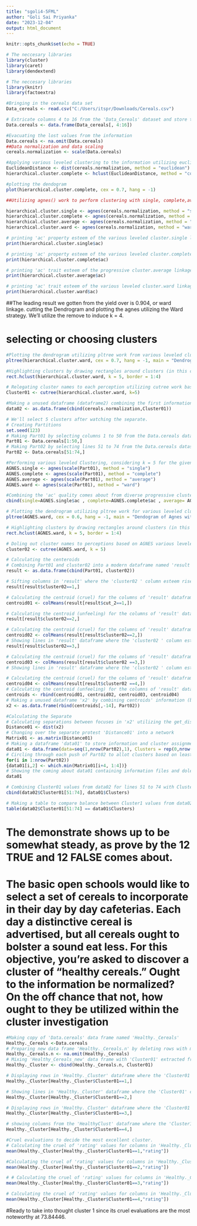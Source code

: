 ---
title: "sgoli4-5FML"
author: "Goli Sai Priyanka"
date: "2023-12-04"
output: html_document
---

```{r setup, include=FALSE}
knitr::opts_chunk$set(echo = TRUE)
```
```{r}
# The neccesary libraries
library(cluster)
library(caret)
library(dendextend)
```

```{r}
# The neccesary libraries
library(knitr)
library(factoextra)
```

```{r}
#Bringing in the cereals data set
Data_cereals <- read.csv("C:/Users/itspr/Downloads/Cereals.csv")

# Extricate columns 4 to 16 from the 'Data_Cereals' dataset and store them in a unused information outline 'Data.cereals'
Data.cereals <- data.frame(Data_cereals[, 4:16])

```

```{r}
#Evacuating the lost values from the information
Data.cereals <- na.omit(Data.cereals)
##Data normalization and data scaling
cereals.normalization <- scale(Data.cereals)
```

```{r}
#Applying various leveled clustering to the information utilizing euclidean separate to normalize estimations
EuclideanDistance <- dist(cereals.normalization, method = "euclidean")
hierarchical.cluster.complete <- hclust(EuclideanDistance, method = "complete")

#plotting the dendogram
plot(hierarchical.cluster.complete, cex = 0.7, hang = -1)
```

```{r}
##Utilizing agnes() work to perform clustering with single, complete,average, ward linkages separately.

hierarchical.cluster.single <- agnes(cereals.normalization, method = "single")
hierarchical.cluster.complete <- agnes(cereals.normalization, method = "complete")
hierarchical.cluster.average <- agnes(cereals.normalization, method = "average")
hierarchical.cluster.ward <- agnes(cereals.normalization, method = "ward")
```

```{r}
# printing 'ac' property esteem of the various leveled cluster.single linkage
print(hierarchical.cluster.single$ac)
```

```{r}
# printing 'ac' property esteem of the various leveled cluster.complete linkage
print(hierarchical.cluster.complete$ac)
```

```{r}
# printing 'ac' trait esteem of the progressive cluster.average linkage
print(hierarchical.cluster.average$ac)
```
```{r}
# printing 'ac' trait esteem of the various leveled cluster.ward linkage
print(hierarchical.cluster.ward$ac)
```
##The leading result we gotten from the yield over is 0.904, or ward linkage. cutting the Dendrogram and plotting the agnes utilizing the Ward strategy. We'll utilize the remove to induce k = 4.

# selecting or choosing clusters

```{r}
#Plotting the dendrogram utilizing pltree work from various leveled clustering result (Utilizing Ward strategy)
pltree(hierarchical.cluster.ward, cex = 0.7, hang = -1, main = "Dendrogram of agnes (Using Ward linkage)")

#Highlighting clusters by drawing rectangles around clusters (in this case, k = 5 clusters)
rect.hclust(hierarchical.cluster.ward, k = 5, border = 1:4)
```
```{r}
# Relegating cluster names to each perception utilizing cutree work based on Ward's various leveled clustering with k=5 clusters
Cluster01 <- cutree(hierarchical.cluster.ward, k=5)

#Making a unused dataframe (dataframe2) combining the first information (cereals.normalization) and the cluster names
data02 <- as.data.frame(cbind(cereals.normalization,Cluster01))
```

```{r}
# We'll select 5 clusters after watching the separate.
# Creating Partitions
set.seed(123)
# Making Part01 by selecting columns 1 to 50 from the Data.cereals dataset
Part01 <- Data.cereals[1:50,]
# Making Part02 by selecting lines 51 to 74 from the Data.cereals dataset
Part02 <- Data.cereals[51:74,]
```

```{r}
#Performing various leveled Clustering, considering k = 5 for the given linkages single, total, normal and ward individually.
AGNES.single <- agnes(scale(Part01), method = "single")
AGNES.complete <- agnes(scale(Part01), method = "complete")
AGNES.average <- agnes(scale(Part01), method = "average")
AGNES.ward <- agnes(scale(Part01), method = "ward")

#Combining the 'ac' quality comes about from diverse progressive clustering strategies (single, total, normal, ward linkages individually)
cbind(single=AGNES.single$ac , complete=AGNES.complete$ac , average= AGNES.average$ac , ward= AGNES.ward$ac)
```

```{r}
# Plotting the dendrogram utilizing pltree work for various leveled clustering result (AGNES.ward) with indicated parameters
pltree(AGNES.ward, cex = 0.6, hang = -1, main = "Dendogram of Agnes with Partitioned Data (Using Ward linkage)")

# Highlighting clusters by drawing rectangles around clusters (in this case, k = 5 clusters) based on AGNES.ward result
rect.hclust(AGNES.ward, k = 5, border = 1:4)
```

```{r}
# Doling out cluster names to perceptions based on AGNES various leveled clustering with k=5 clusters
cluster02 <- cutree(AGNES.ward, k = 5)
```

```{r}
# Calculating the centeroids
# Combining Part01 and cluster02 into a modern dataframe named 'result'
result <- as.data.frame(cbind(Part01, cluster02))

# Sifting columns in 'result' where the 'cluster02 ' column esteem rises to 1
result[result$cluster02==1,]
```

```{r}
# Calculating the centroid (cruel) for the columns of 'result' dataframe where 'cluster02 ' column esteem is break even with to 1
centroid01 <- colMeans(result[result$cut_2==1,])

# Calculating the centroid (unfeeling) for the columns of 'result' dataframe where 'cluster02 ' column regard is break indeed with to 1
result[result$cluster02==2,]
```

```{r}
# Calculating the centroid (cruel) for the columns of 'result' dataframe where 'cluster02 ' column esteem is rise to to 2
centroid02 <- colMeans(result[result$cluster02==2,])
# Showing lines in 'result' dataframe where the 'cluster02 ' column esteem is break even with to 3
result[result$cluster02==3,]
```

```{r}
# Calculating the centroid (cruel) for the columns of 'result' dataframe where 'cluster02 ' column esteem is break even with to 3
centroid03 <- colMeans(result[result$cluster02 ==3,])
# Showing lines in 'result' dataframe where the 'cluster02 ' column esteem is break even with to 4result[result$cluster02 ==4,]
```

```{r}
# Calculating the centroid (cruel) for the columns of 'result' dataframe where 'cluster02 ' column esteem is rise to to 4
centroid04 <- colMeans(result[result$cluster02 ==4,])
# Calculating the centroid (unfeeling) for the columns of 'result' dataframe where 'cluster02 ' column regard is rise to to 4
centroids <- rbind(centroid01, centroid02, centroid03, centroid04)
# Making a unused dataframe 'x2' by combining centroids' information (barring the 14th column) with 'Part02'
x2 <- as.data.frame(rbind(centroids[,-14], Part02))
```

```{r}
#Calculating the Separate
# Calculating separations between focuses in 'x2' utilizing the get_dist function
Distance01 <- dist(x2)
# Changing over the separate protest 'Distance01' into a network
Matrix01 <- as.matrix(Distance01)
# Making a dataframe 'data01' to store information and cluster assignments
data01 <- data.frame(data=seq(1,nrow(Part02),1), Clusters = rep(0,nrow(Part02)))
# Circling through each push of Part02 to allot clusters based on least separations
for(i in 1:nrow(Part02))
{data01[i,2] <- which.min(Matrix01[i+4, 1:4])}
# Showing the coming about data01 containing information files and doled out clusters
data01
```

```{r}
# Combining Cluster01 values from data02 for lines 51 to 74 with Clusters values from data01
cbind(data02$Cluster01[51:74], data01$Clusters)
```

```{r}
# Making a table to compare balance between Cluster1 values from data02 (columns 51 to 74) and Clusters values from data01
table(data02$Cluster01[51:74] == data01$Clusters)
```

# The demonstrate shows up to be somewhat steady, as prove by the 12 TRUE and 12 FALSE comes about.

# The basic open schools would like to select a set of cereals to incorporate in their day by day cafeterias. Each day a distinctive cereal is advertised, but all cereals ought to bolster a sound eat less. For this objective, you're asked to discover a cluster of “healthy cereals.” Ought to the information be normalized? On the off chance that not, how ought to they be utilized within the cluster investigation

```{r}
#Making copy of 'Data.cereals' data frame named 'Healthy._Cereals'
Healthy._Cereals <-Data.cereals
# Preparing new data frame 'Healthy._Cereals.n' by deleting rows with missing values from 'Healthy._Cereals'
Healthy._Cereals.n <- na.omit(Healthy._Cereals)
# Mixing 'Healthy_Cereals_new' data frame with 'Cluster01' extracted from previous operations into 'Healthy._Cluster'
Healthy._Cluster <- cbind(Healthy._Cereals.n, Cluster01)
```

```{r}
# Displaying rows in 'Healthy._Cluster' dataframe where the 'Cluster01' column value is equal to 1
Healthy._Cluster[Healthy._Cluster$Cluster01==1,]
```

```{r}
# Showing lines in 'Healthy._Cluster' dataframe where the 'Cluster01' column esteem is rise to to 2
Healthy._Cluster[Healthy._Cluster$Cluster01==2,]
```

```{r}
# Displaying rows in 'Healthy._Cluster' dataframe where the 'Cluster01' column value is equal to 3
Healthy._Cluster[Healthy._Cluster$Cluster01==3,]
```

```{r}
# showing columns from the 'HealthyClust' dataframe where the 'Cluster1' column esteem is break even with to 4
Healthy._Cluster[Healthy._Cluster$Cluster01==4,]
```

```{r}
#Cruel evaluations to decide the most excellent cluster.
# Calculating the cruel of 'rating' values for columns in 'Healthy._Cluster' dataframe where 'Cluster01' column esteem is break even with to 1
mean(Healthy._Cluster[Healthy._Cluster$Cluster01==1,"rating"])
```

```{r}
#Calculating the cruel of 'rating' values for columns in 'Healthy._Cluster' dataframe where 'Cluster01' column esteem is break even with to 2
mean(Healthy._Cluster[Healthy._Cluster$Cluster01==2,"rating"])
```

```{r}
# # Calculating the cruel of 'rating' values for columns in 'Healthy._Cluster' dataframe where 'Cluster01' column esteem is break even with to 3
mean(Healthy._Cluster[Healthy._Cluster$Cluster01==3,"rating"])
```

```{r}
# Calculating the cruel of 'rating' values for columns in 'Healthy._Cluster' dataframe where 'Cluster01' column esteem is rise to to 4
mean(Healthy._Cluster[Healthy._Cluster$Cluster01==4,"rating"])
```

#Ready to take into thought cluster 1 since its cruel evaluations are the most noteworthy at 73.84446.
